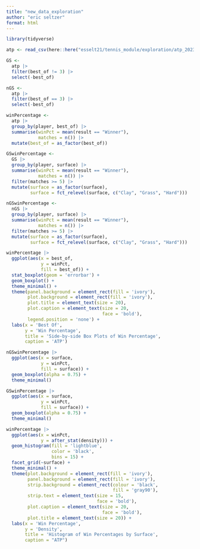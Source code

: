 ```yaml
---
title: "new_data_exploration"
author: "eric seltzer"
format: html
---
```


```r
library(tidyverse)
```

```r
atp <- read_csv(here::here("esselt21/tennis_module/exploration/atp_2023.csv"))
```

```r
GS <-
  atp |>
  filter(best_of != 3) |>
  select(-best_of)

nGS <-
  atp |>
  filter(best_of == 3) |>
  select(-best_of)
```

```r
winPercentage <-
  atp |>
  group_by(player, best_of) |>
  summarise(winPct = mean(result == "Winner"),
            matches = n()) |>
  mutate(best_of = as_factor(best_of))

GSwinPercentage <-
  GS |>
  group_by(player, surface) |>
  summarise(winPct = mean(result == "Winner"),
            matches = n()) |>
  filter(matches >= 5) |>
  mutate(surface = as_factor(surface),
         surface = fct_relevel(surface, c("Clay", "Grass", "Hard")))

nGSwinPercentage <-
  nGS |>
  group_by(player, surface) |>
  summarise(winPct = mean(result == "Winner"),
            matches = n()) |>
  filter(matches >= 5) |>
  mutate(surface = as_factor(surface),
         surface = fct_relevel(surface, c("Clay", "Grass", "Hard")))
```

```r
winPercentage |>
  ggplot(aes(x = best_of,
             y = winPct,
             fill = best_of)) +
  stat_boxplot(geom = 'errorbar') +
  geom_boxplot() +
  theme_minimal() +
  theme(panel.background = element_rect(fill = 'ivory'),
        plot.background = element_rect(fill = 'ivory'),
        plot.title = element_text(size = 20),
        plot.caption = element_text(size = 20,
                                    face = 'bold'),
        legend.position = 'none') +
  labs(x = 'Best Of',
       y = 'Win Percentage',
       title = 'Side-by-side Box Plots of Win Percentage',
       caption = 'ATP')

nGSwinPercentage |>
  ggplot(aes(x = surface,
             y = winPct,
             fill = surface)) +
  geom_boxplot(alpha = 0.75) +
  theme_minimal()

GSwinPercentage |>
  ggplot(aes(x = surface,
             y = winPct,
             fill = surface)) +
  geom_boxplot(alpha = 0.75) +
  theme_minimal()
```

```r
winPercentage |>
  ggplot(aes(x = winPct,
             y = after_stat(density))) +
  geom_histogram(fill = 'lightblue',
                 color = 'black',
                 bins = 15) +
  facet_grid(~surface) +
  theme_minimal() +
  theme(plot.background = element_rect(fill = 'ivory'),
        panel.background = element_rect(fill = 'ivory'),
        strip.background = element_rect(colour = 'black',
                                        fill = 'gray90'),
        strip.text = element_text(size = 15,
                                  face = 'bold'),
        plot.caption = element_text(size = 20,
                                    face = 'bold'),
        plot.title = element_text(size = 20)) +
  labs(x = 'Win Percentage',
       y = 'Density',
       title = 'Histogram of Win Percentages by Surface',
       caption = "ATP")
```

